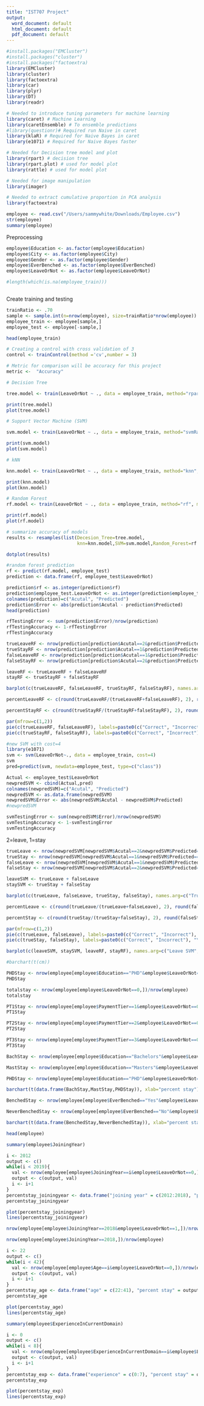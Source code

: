 ```yaml
---
title: "IST707 Project"
output:
  word_document: default
  html_document: default
  pdf_document: default
---
```


```r
#install.packages("EMCluster")
#install.packages("cluster")
#install.packages("factoextra)
library(EMCluster)
library(cluster)
library(factoextra)
library(car)
library(plyr)
library(DT)
library(readr)

# Needed to introduce tuning parameters for machine learning
library(caret) # Machine Learning
library(caretEnsemble) # To ensemble predictions
#library(questionr)# Required run Naive in caret
library(klaR) # Required for Naive Bayes in caret
library(e1071) # Required for Naive Bayes faster

# Needed for Decision tree model and plot
library(rpart) # decision tree
library(rpart.plot) # used for model plot
library(rattle) # used for model plot

# Needed for image manipulation
library(imager)

# Needed to extract cumulative proportion in PCA analysis
library(factoextra) 
```


```r
employee <- read.csv("/Users/sammywhite/Downloads/Employee.csv")
str(employee)
summary(employee)
```

Preprocessing
```r
employee$Education <- as.factor(employee$Education)
employee$City <- as.factor(employee$City)
employee$Gender <- as.factor(employee$Gender)
employee$EverBenched <- as.factor(employee$EverBenched)
employee$LeaveOrNot <- as.factor(employee$LeaveOrNot)
```

```r
#length(which(is.na(employee_train)))
```

```r

```


Create training and testing 
```r
trainRatio <- .70
sample <- sample.int(n=nrow(employee), size=trainRatio*nrow(employee))
employee_train <- employee[sample,]
employee_test <- employee[-sample,]
```

```r
head(employee_train)
```

```r
# Creating a control with cross validation of 3
control <- trainControl(method ='cv',number = 3)

# Metric for comparison will be accuracy for this project
metric <-  "Accuracy"
```

```r
# Decision Tree

tree.model <- train(LeaveOrNot ~ ., data = employee_train, method="rpart", metric=metric, trControl=control, tuneLength = 5)
```

```r
print(tree.model)
plot(tree.model)
```
```r
# Support Vector Machine (SVM)

svm.model <- train(LeaveOrNot ~ ., data = employee_train, method="svmRadial", metric=metric, trControl=control, tuneLength = 5)
```

```r
print(svm.model)
plot(svm.model)
```

```r
# kNN

knn.model <- train(LeaveOrNot ~ ., data = employee_train, method="knn", metric=metric, trControl=control, tuneLength = 5)
```

```r
print(knn.model)
plot(knn.model)
```

```r
# Random Forest
rf.model <- train(LeaveOrNot ~ ., data = employee_train, method="rf", metric=metric, trControl=control, tuneLength = 5)
```

```r
print(rf.model)
plot(rf.model)
```

```r
# summarize accuracy of models
results <- resamples(list(Decesion_Tree=tree.model,
                          knn=knn.model,SVM=svm.model,Random_Forest=rf.model))

dotplot(results)
```

```r
#random forest prediction
rf <- predict(rf.model, employee_test)
prediction <- data.frame(rf, employee_test$LeaveOrNot)

```


```r
prediction$rf <- as.integer(prediction$rf)
prediction$employee_test.LeaveOrNot <- as.integer(prediction$employee_test.LeaveOrNot)
colnames(prediction)=c("Acutal", "Predicted")
prediction$Error <- abs(prediction$Acutal - prediction$Predicted)
head(prediction)
```
```r
rfTestingError <- sum(prediction$Error)/nrow(prediction)
rfTestingAccuracy <- 1-rfTestingError
rfTestingAccuracy
```

```r
trueLeaveRF <- nrow(prediction[prediction$Acutal==2&prediction$Predicted==2,])
trueStayRF <- nrow(prediction[prediction$Acutal==1&prediction$Predicted==1,])
falseLeaveRF <- nrow(prediction[prediction$Acutal==1&prediction$Predicted==2,])
falseStayRF <- nrow(prediction[prediction$Acutal==2&prediction$Predicted==1,])

leaveRF <- trueLeaveRF + falseLeaveRF
stayRF <- trueStayRF + falseStayRF

barplot(c(trueLeaveRF, falseLeaveRF, trueStayRF, falseStayRF), names.arg=c("True Leave", "False Leave", "True Stay", "False Stay"), main="Random Forest Model Results")
```
```r
percentLeaveRF <- c(round(trueLeaveRF/(trueLeaveRF+falseLeaveRF), 2), round(falseLeaveRF/(trueLeaveRF+falseLeaveRF), 2))

percentStayRF <- c(round(trueStayRF/(trueStayRF+falseStayRF), 2), round(falseStayRF/(trueStayRF+falseStayRF), 2))
```

```r
par(mfrow=c(1,2)) 
pie(c(trueLeaveRF, falseLeaveRF), labels=paste0(c("Correct", "Incorrect"), "\n", percentLeaveRF, "%"), main=paste0("Breakdown of", "\n", "Leave Predictions"))
pie(c(trueStayRF, falseStayRF), labels=paste0(c("Correct", "Incorrect"), "\n", percentStayRF, "%"), main=paste0("Breakdown of", "\n", "Stay Predictions"))
```


```r
#new SVM with cost=4
library(e1071)
svm <- svm(LeaveOrNot~., data = employee_train, cost=4)
svm
pred=predict(svm, newdata=employee_test, type=c("class"))

```

```r
Actual <- employee_test$LeaveOrNot
newpredSVM <- cbind(Actual,pred)
colnames(newpredSVM)=c("Acutal", "Predicted")
newpredSVM <- as.data.frame(newpredSVM)
newpredSVM$Error <- abs(newpredSVM$Acutal - newpredSVM$Predicted)
#newpredSVM
```
```r
svmTestingError <- sum(newpredSVM$Error)/nrow(newpredSVM)
svmTestingAccuracy <- 1-svmTestingError
svmTestingAccuracy
```

2=leave, 1=stay

```r
trueLeave <- nrow(newpredSVM[newpredSVM$Acutal==2&newpredSVM$Predicted==2,])
trueStay <- nrow(newpredSVM[newpredSVM$Acutal==1&newpredSVM$Predicted==1,])
falseLeave <- nrow(newpredSVM[newpredSVM$Acutal==1&newpredSVM$Predicted==2,])
falseStay <- nrow(newpredSVM[newpredSVM$Acutal==2&newpredSVM$Predicted==1,])

leaveSVM <- trueLeave + falseLeave
staySVM <- trueStay + falseStay

barplot(c(trueLeave, falseLeave, trueStay, falseStay), names.arg=c("True Leave", "False Leave", "True Stay", "False Stay"), main="SVM Model Results")
```
```r
percentLeave <- c(round(trueLeave/(trueLeave+falseLeave), 2), round(falseLeave/(trueLeave+falseLeave), 2))

percentStay <- c(round(trueStay/(trueStay+falseStay), 2), round(falseStay/(trueStay+falseStay), 2))

```


```r
par(mfrow=c(1,2)) 
pie(c(trueLeave, falseLeave), labels=paste0(c("Correct", "Incorrect"), "\n", percentLeave, "%"), main=paste0("Breakdown of", "\n", "Leave Predictions"))
pie(c(trueStay, falseStay), labels=paste0(c("Correct", "Incorrect"), "\n", percentStay, "%"), main=paste0("Breakdown of", "\n", "Stay Predictions"))
```

```r
barplot(c(leaveSVM, staySVM, leaveRF, stayRF), names.arg=c("Leave SVM", "Stay SVM", "Leave RF", "Stay RF"), main="SVM and RF Model Comparison")
```


```r
#barchart(t(cm))
```

```r
PHDStay <- nrow(employee[employee$Education=="PHD"&employee$LeaveOrNot==0,])/nrow(employee[employee$Education=="PHD",])
PHDStay

totalstay <- nrow(employee[employee$LeaveOrNot==0,])/nrow(employee)
totalstay
```

```r
PT1Stay <- nrow(employee[employee$PaymentTier==1&employee$LeaveOrNot==0,])/nrow(employee[employee$PaymentTier==1,])
PT1Stay

PT2Stay <- nrow(employee[employee$PaymentTier==2&employee$LeaveOrNot==0,])/nrow(employee[employee$PaymentTier==2,])
PT2Stay

PT3Stay <- nrow(employee[employee$PaymentTier==3&employee$LeaveOrNot==0,])/nrow(employee[employee$PaymentTier==3,])
PT3Stay

```

```r
BachStay <- nrow(employee[employee$Education=="Bachelors"&employee$LeaveOrNot==0,])/nrow(employee[employee$Education=="Bachelors",])

MastStay <- nrow(employee[employee$Education=="Masters"&employee$LeaveOrNot==0,])/nrow(employee[employee$Education=="Masters",])

PHDStay <- nrow(employee[employee$Education=="PHD"&employee$LeaveOrNot==0,])/nrow(employee[employee$Education=="PHD",])

barchart(t(data.frame(BachStay,MastStay,PHDStay)), xlab="percent stay")

```
```r
BenchedStay <- nrow(employee[employee$EverBenched=="Yes"&employee$LeaveOrNot==0,])/nrow(employee[employee$EverBenched=="Yes",])

NeverBenchedStay <- nrow(employee[employee$EverBenched=="No"&employee$LeaveOrNot==0,])/nrow(employee[employee$EverBenched=="No",])

barchart(t(data.frame(BenchedStay,NeverBenchedStay)), xlab="percent stay")
```
```r
head(employee)
```


```r
summary(employee$JoiningYear)
```

```r
i <- 2012
output <- c()
while(i < 2019){
  val <- nrow(employee[employee$JoiningYear==i&employee$LeaveOrNot==0,])/nrow(employee[employee$JoiningYear==i,])
  output <- c(output, val)
  i <- i+1
}
percentstay_joiningyear <- data.frame("joining year" = c(2012:2018), "percent stay" = output)
percentstay_joiningyear


```

```r
plot(percentstay_joiningyear)
lines(percentstay_joiningyear)
```
```r
nrow(employee[employee$JoiningYear==2018&employee$LeaveOrNot==1,])/nrow(employee[employee$LeaveOrNot==1,])
```

```r
nrow(employee[employee$JoiningYear==2018,])/nrow(employee)
```


```r
i <- 22
output <- c()
while(i < 42){
  val <- nrow(employee[employee$Age==i&employee$LeaveOrNot==0,])/nrow(employee[employee$Age==i,])
  output <- c(output, val)
  i <- i+1
}
percentstay_age <- data.frame("age" = c(22:41), "percent stay" = output)
percentstay_age


```

```r
plot(percentstay_age)
lines(percentstay_age)
```


```r
summary(employee$ExperienceInCurrentDomain)
```

```r
i <- 0
output <- c()
while(i < 8){
  val <- nrow(employee[employee$ExperienceInCurrentDomain==i&employee$LeaveOrNot==0,])/nrow(employee[employee$ExperienceInCurrentDomain==i,])
  output <- c(output, val)
  i <- i+1
}
percentstay_exp <- data.frame("experience" = c(0:7), "percent stay" = output)
percentstay_exp


```

```r
plot(percentstay_exp)
lines(percentstay_exp)
```

